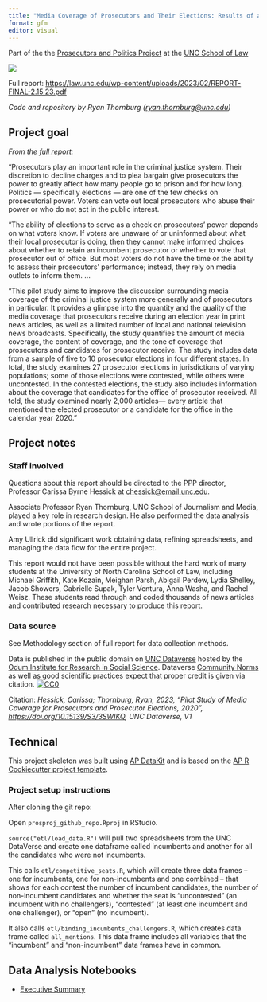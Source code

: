 ```yaml
---
title: "Media Coverage of Prosecutors and Their Elections: Results of a Pilot Study"
format: gfm
editor: visual
---
```


Part of the the [Prosecutors and Politics Project](https://law.unc.edu/academics/centers-and-programs/prosecutors-and-politics-project/) at the [UNC School of Law](https://law.unc.edu/)

[![](publish/report_cover.png)](https://law.unc.edu/wp-content/uploads/2023/02/REPORT-FINAL-2.15.23.pdf)

Full report: <https://law.unc.edu/wp-content/uploads/2023/02/REPORT-FINAL-2.15.23.pdf>

*Code and repository by Ryan Thornburg ([ryan.thornburg\@unc.edu](mailto:ryan.thornburg@unc.edu))*

## Project goal

*From the [full report](https://law.unc.edu/wp-content/uploads/2023/02/REPORT-FINAL-2.15.23.pdf):*

"Prosecutors play an important role in the criminal justice system. Their discretion to decline charges and to plea bargain give prosecutors the power to greatly affect how many people go to prison and for how long. Politics --- specifically elections --- are one of the few checks on prosecutorial power. Voters can vote out local prosecutors who abuse their power or who do not act in the public interest.

"The ability of elections to serve as a check on prosecutors' power depends on what voters know. If voters are unaware of or uninformed about what their local prosecutor is doing, then they cannot make informed choices about whether to retain an incumbent prosecutor or whether to vote that prosecutor out of office. But most voters do not have the time or the ability to assess their prosecutors' performance; instead, they rely on media outlets to inform them. ...

"This pilot study aims to improve the discussion surrounding media coverage of the criminal justice system more generally and of prosecutors in particular. It provides a glimpse into the quantity and the quality of the media coverage that prosecutors receive during an election year in print news articles, as well as a limited number of local and national television news broadcasts. Specifically, the study quantifies the amount of media coverage, the content of coverage, and the tone of coverage that prosecutors and candidates for prosecutor receive. The study includes data from a sample of five to 10 prosecutor elections in four different states. In total, the study examines 27 prosecutor elections in jurisdictions of varying populations; some of those elections were contested, while others were uncontested. In the contested elections, the study also includes information about the coverage that candidates for the office of prosecutor received. All told, the study examined nearly 2,000 articles--- every article that mentioned the elected prosecutor or a candidate for the office in the calendar year 2020."

## Project notes

### Staff involved

Questions about this report should be directed to the PPP director, Professor Carissa Byrne Hessick at [chessick\@email.unc.edu](mailto:chessick@email.unc.edu).

Associate Professor Ryan Thornburg, UNC School of Journalism and Media, played a key role in research design. He also performed the data analysis and wrote portions of the report.

Amy Ullrick did significant work obtaining data, refining spreadsheets, and managing the data flow for the entire project.

This report would not have been possible without the hard work of many students at the University of North Carolina School of Law, including Michael Griffith, Kate Kozain, Meighan Parsh, Abigail Perdew, Lydia Shelley, Jacob Showers, Gabrielle Supak, Tyler Ventura, Anna Washa, and Rachel Weisz. These students read through and coded thousands of news articles and contributed research necessary to produce this report.

### Data source

See Methodology section of full report for data collection methods.

Data is published in the public domain on [UNC Dataverse](https://dataverse.unc.edu/) hosted by the [Odum Institute for Research in Social Science](http://www.odum.unc.edu/). Dataverse [Community Norms](https://dataverse.org/best-practices/dataverse-community-norms "Dataverse Community Norms - Dataverse.org") as well as good scientific practices expect that proper credit is given via citation. [![](https://licensebuttons.net/p/zero/1.0/80x15.png){alt="CC0" style="border-style: none"}](http://creativecommons.org/publicdomain/zero/1.0/)

Citation: *Hessick, Carissa; Thornburg, Ryan, 2023, "Pilot Study of Media Coverage for Prosecutors and Prosecutor Elections, 2020", <https://doi.org/10.15139/S3/3SWIKQ>, UNC Dataverse, V1*

## Technical

This project skeleton was built using [AP DataKit](http://datakit.ap.org/) and is based on the [AP R Cookiecutter project template](https://github.com/associatedpress/cookiecutter-r-project).

### Project setup instructions

After cloning the git repo:

Open `prosproj_github_repo.Rproj` in RStudio.

`source("etl/load_data.R")` will pull two spreadsheets from the UNC DataVerse and create one dataframe called incumbents and another for all the candidates who were not incumbents.

This calls `etl/competitive_seats.R`, which will create three data frames -- one for incumbents, one for non-incumbents and one combined -- that shows for each contest the number of incumbent candidates, the number of non-incumbent candidates and whether the seat is "uncontested" (an incumbent with no challengers), "contested" (at least one incumbent and one challenger), or "open" (no incumbent).

It also calls `etl/binding_incumbents_challengers.R`, which creates data frame called `all_mentions`. This data frame includes all variables that the "incumbent" and "non-incumbent" data frames have in common.

## Data Analysis Notebooks

-   [Executive Summary](https://rtburg.github.io/prosecutors_and_politics_media_pilot/)
